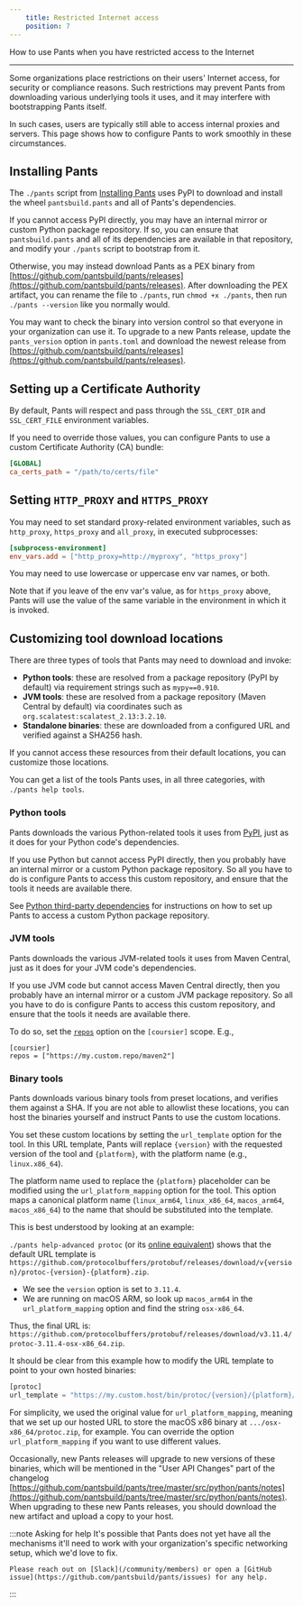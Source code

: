 ```yaml
---
    title: Restricted Internet access
    position: 7
---
```


How to use Pants when you have restricted access to the Internet

---

Some organizations place restrictions on their users' Internet access, for security or compliance reasons. Such restrictions may prevent Pants from downloading various underlying tools it uses, and it may interfere with bootstrapping Pants itself.

In such cases, users are typically still able to access internal proxies and servers. This page shows how to configure Pants to work smoothly in these circumstances.

## Installing Pants

The `./pants` script from [Installing Pants](../getting-started/getting-started/installing-pants.mdx) uses PyPI to download and install the wheel `pantsbuild.pants` and all of Pants's dependencies.

If you cannot access PyPI directly, you may have an internal mirror or custom Python package repository. If so, you can ensure that `pantsbuild.pants` and all of its dependencies are available in that repository, and modify your `./pants` script to bootstrap from it.

Otherwise, you may instead download Pants as a PEX binary from [https://github.com/pantsbuild/pants/releases](https://github.com/pantsbuild/pants/releases). After downloading the PEX artifact, you can rename the file to `./pants`, run `chmod +x ./pants`, then run `./pants --version` like you normally would.

You may want to check the binary into version control so that everyone in your organization can use it. To upgrade to a new Pants release, update the `pants_version` option in `pants.toml` and download the newest release from [https://github.com/pantsbuild/pants/releases](https://github.com/pantsbuild/pants/releases).

## Setting up a Certificate Authority

By default, Pants will respect and pass through the `SSL_CERT_DIR` and `SSL_CERT_FILE` environment variables.

If you need to override those values, you can configure Pants to use a custom Certificate Authority (CA) bundle:

```toml title="pants.toml"
[GLOBAL]
ca_certs_path = "/path/to/certs/file"
```

## Setting `HTTP_PROXY` and `HTTPS_PROXY`

You may need to set standard proxy-related environment variables, such as `http_proxy`, `https_proxy` and `all_proxy`, in executed subprocesses:

```toml title="pants.toml"
[subprocess-environment]
env_vars.add = ["http_proxy=http://myproxy", "https_proxy"]
```

You may need to use lowercase or uppercase env var names, or both.

Note that if you leave of the env var's value, as for `https_proxy` above, Pants will use the value of the same variable in the environment in which it is invoked.

## Customizing tool download locations

There are three types of tools that Pants may need to download and invoke:

- **Python tools**: these are resolved from a package repository (PyPI by default) via requirement strings such as `mypy==0.910`.
- **JVM tools**: these are resolved from a package repository (Maven Central by default) via coordinates such as `org.scalatest:scalatest_2.13:3.2.10`.
- **Standalone binaries**: these are downloaded from a configured URL and verified against a SHA256 hash.

If you cannot access these resources from their default locations, you can customize those locations.

You can get a list of the tools Pants uses, in all three categories, with `./pants help tools`.

### Python tools

Pants downloads the various Python-related tools it uses from [PyPI](https://pypi.org/), just as it does for your Python code's dependencies.

If you use Python but cannot access PyPI directly, then you probably have an internal mirror or a custom Python package repository. So all you have to do is configure Pants to access this custom repository, and ensure that the tools it needs are available there.

See [Python third-party dependencies](../python/python-overview/third-party-dependencies.mdx#custom-repositories) for instructions on how to set up Pants to access a custom Python package repository.

### JVM tools

Pants downloads the various JVM-related tools it uses from Maven Central, just as it does for your JVM code's dependencies.

If you use JVM code but cannot access Maven Central directly, then you probably have an internal mirror or a custom JVM package repository. So all you have to do is configure Pants to access this custom repository, and ensure that the tools it needs are available there.

To do so, set the [`repos`](../../reference/subsystems/coursier.mdx#section-repos) option on the `[coursier]` scope. E.g.,

```text title="pants.toml"
[coursier]
repos = ["https://my.custom.repo/maven2"]
```

### Binary tools

Pants downloads various binary tools from preset locations, and verifies them against a SHA. If you are not able to allowlist these locations, you can host the binaries yourself and instruct Pants to use the custom locations.

You set these custom locations by setting the `url_template` option for the tool. In this URL template, Pants will replace `{version}` with the requested version of the tool and `{platform}`, with the platform name (e.g., `linux.x86_64`).

The platform name used to replace the `{platform}` placeholder can be modified using the `url_platform_mapping` option for the tool. This option maps a canonical platform name (`linux_arm64`, `linux_x86_64`, `macos_arm64`, `macos_x86_64`) to the name that should be substituted into the template.

This is best understood by looking at an example:

`./pants help-advanced protoc` (or its [online equivalent](../../reference/subsystems/protoc.mdx#advanced-options)) shows that the default URL template is `https://github.com/protocolbuffers/protobuf/releases/download/v{version}/protoc-{version}-{platform}.zip`.

- We see the `version` option is set to `3.11.4`.
- We are running on macOS ARM, so look up `macos_arm64` in the `url_platform_mapping` option and find the string `osx-x86_64`.

Thus, the final URL is:
`https://github.com/protocolbuffers/protobuf/releases/download/v3.11.4/protoc-3.11.4-osx-x86_64.zip`.

It should be clear from this example how to modify the URL template to point to your own hosted binaries:

```python title="pants.toml"
[protoc]
url_template = "https://my.custom.host/bin/protoc/{version}/{platform}/protoc.zip"
```

For simplicity, we used the original value for `url_platform_mapping`, meaning that we set up our hosted URL to store the macOS x86 binary at `.../osx-x86_64/protoc.zip`, for example. You can override the option `url_platform_mapping` if you want to use different values.

Occasionally, new Pants releases will upgrade to new versions of these binaries, which will be mentioned in the "User API Changes" part of the changelog [https://github.com/pantsbuild/pants/tree/master/src/python/pants/notes](https://github.com/pantsbuild/pants/tree/master/src/python/pants/notes). When upgrading to these new Pants releases, you should download the new artifact and upload a copy to your host.

:::note Asking for help
    It's possible that Pants does not yet have all the mechanisms it'll need to work with your organization's specific networking setup, which we'd love to fix.

    Please reach out on [Slack](/community/members) or open a [GitHub issue](https://github.com/pantsbuild/pants/issues) for any help.
:::
